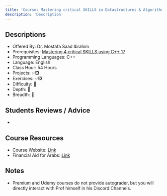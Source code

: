 ```yaml
---
title: 'Course: Mastering critical SKILLS in Datastructures & Algorithms using C++'
description: 'Description'
---
```


## Descriptions

-   Offered By: Dr. Mostafa Saad Ibrahim
-   Prerequisites: [Mastering 4 critical SKILLS using C++ 17](https://www.udemy.com/course/cpp-4skills)
-   Programming Languages: C++
-   Language: English
-   Class Hour: 54 Hours
-   Projects: ✅❎
-   Exercises: ✅❎
-   Difficulty: 🌟
-   Depth: 🌟
-   Breadth: 🌟

## Students Reviews / Advice

-

## Course Resources

-   Course Website: [Link](https://docs.google.com/spreadsheets/d/1z96ma1KiBrYmJ_cW7OQV9LAjKqyj_3QPj84ezv34LoA/edit?usp=sharing)
-   Financial Aid for Arabs: [Link](https://bit.ly/3eXXir5)

## Notes

-   Premium and Udemy courses do not provide autograder, but you will directly interact with Prof himself in his Discord Channels.
